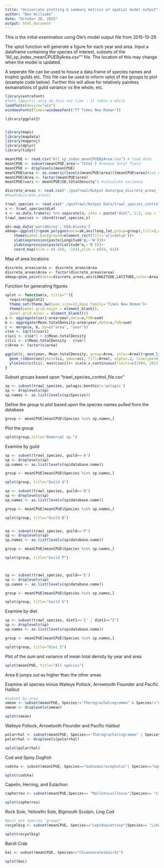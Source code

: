 ```yaml
---
title: "Univariate plotting & summary metrics of spatial model output"
author: "Ben Williams"
date: "October 26, 2015"
output: html_document
---
```

This is the initial examination using Ole's model output file from 2015-10-29.

The *vplot* function will generate a figure for each year and area. Input a dataframe containing the species of interest, subsets of the "All_sp_index_meanCPUEByArea.csv"" file. The location of this may change when the model is updated.

A seperate file can be used to house a data.frame of species names and trophic guilds etc. This file can be used to inform vplot of the groups to plot (example code below). Further this will allow for relatively painless exmainations of guild variance vs the whole, etc.

```r
library(extrafont)
#font_import() only do this one time - it takes a while
loadfonts(device="win")
windowsFonts(Times=windowsFont("TT Times New Roman"))

library(ggplot2)


library(maps)
library(mapdata)
library(mapproj)
library(dplyr)
library(tidyr)
```

```r
meanCPUE <- read.csv("All_sp_index_meanCPUEByArea.csv") # load data
meanCPUE <- subset(meanCPUE,area!='Total') #remove total field
meanCPUE <- droplevels(meanCPUE) 
meanCPUE$area <- as.numeric(levels(meanCPUE$area))[meanCPUE$area]#use numeric/factor conventions
meanCPUE$Area <- factor(meanCPUE$area)
meanCPUE$vari <- meanCPUE$SD.totalDensity^2 #calculate variance

discrete_areas <- read.csv("./goaTrawl/Output Data/goa_discrete_areas_for_comparison(50_to_150m).csv")
#head(discrete_areas)

trawl_species <- read.csv("./goaTrawl/Output Data/trawl_species_control_file.csv")
s <- trawl_species$diet
s <- as.data.frame(s) %>% separate(s, into = paste("diet", 1:2, sep = ""))
trawl_species <- cbind(trawl_species,s)
```

```r
ak<-map_data('worldHires','USA:Alaska')
akmap<-ggplot()+geom_polygon(data=ak,aes(long,lat,group=group),fill=8,color="black")+
    theme(panel.background=element_rect(fill='aliceblue'))+
    xlab(expression(paste(Longitude^o,~'W')))+
    ylab(expression(paste(Latitude^o,~'N')))+
    coord_map(xlim = c(-160, -143),ylim = c(54, 61))
```

Map of area locations

```r
discrete_areas$area <- discrete_areas$Area
discrete_areas$Area <- factor(discrete_areas$area)
akmap+geom_point(data=discrete_areas,aes(LONGITUDE,LATITUDE,color=Area))
```

Function for generating figures

```r

vplot <- function(x, title=""){
  require(ggplot2)
  theme_set(theme_bw(base_size=12,base_family='Times New Roman')+ 
  theme(panel.grid.major = element_blank(),
  panel.grid.minor = element_blank()))
a <- aggregate(vari~area+year,data=x,FUN=sum)
b <- aggregate(Mean.totalDensity~area+year,data=x,FUN=sum)
c <- merge(a, b, by=c("area", "year"))
c$se <- sqrt(c$vari)
c$uci <- c$se*2 + c$Mean.totalDensity
c$lci <- c$Mean.totalDensity - c$se*2
c$Area <- factor(c$area)

ggplot(c, aes(year, Mean.totalDensity, group=Area, color=Area))+geom_line()+
  geom_ribbon(aes(ymin=lci, ymax=uci, fill=Area), alpha=.2, linetype=0)+
  ylim(min(c$lci), max(c$uci))+ scale_x_continuous(limits=c(1984, 2012), breaks=seq(1984,2012,2))+ggtitle(title)+xlab("Year")+ylab("Mean total density")
}
```

Subset groups based upon "trawl_species_control_file.csv"
```r
sp <- subset(trawl_species, pelagic.benthic!='pelagic')
sp <- droplevels(sp)
sp.names <- as.list(levels(sp$Species))
```

Define the group to plot based upon the species names pulled from the database
```r
group <- meanCPUE[meanCPUE$Species %in% sp.names,]
```

Plot the group

```r
vplot(group,title="Demersal sp.")
```

Examine by guild
```r
sp <- subset(trawl_species, guild=='A')
sp <- droplevels(sp)
sp.names <- as.list(levels(sp$database.name))

group <- meanCPUE[meanCPUE$Species %in% sp.names,]

vplot(group, title="Guild A")

sp <- subset(trawl_species, guild=='B')
sp <- droplevels(sp)
sp.names <- as.list(levels(sp$database.name))

group <- meanCPUE[meanCPUE$Species %in% sp.names,]

vplot(group, title="Guild B")


sp <- subset(trawl_species, guild=='P')
sp <- droplevels(sp)
sp.names <- as.list(levels(sp$database.name))

group <- meanCPUE[meanCPUE$Species %in% sp.names,]

vplot(group, title="Guild P")



sp <- subset(trawl_species, guild=='E')
sp <- droplevels(sp)
sp.names <- as.list(levels(sp$database.name))

group <- meanCPUE[meanCPUE$Species %in% sp.names,]

vplot(group, title="Guild E")

```

Examine by diet
```r
sp <- subset(trawl_species, diet1=='I' | diet2=="I")
sp <- droplevels(sp)
sp.names <- as.list(levels(sp$database.name))

group <- meanCPUE[meanCPUE$Species %in% sp.names,]

vplot(group, title="Diet I")

```

Plot of the sum and variance of mean total density by year and area
```r
vplot(meanCPUE, title="All species")
```

Area 8 jumps out as higher than the other areas


Examine all species minus Walleye Pollock, Arrowtooth Flounder and Pacific Halibut

```r
#subset by area
smean <- subset(meanCPUE, Species!="Theragrachalcogramma" & Species!="Atheresthesstomias"& Species!="Hippoglossoideselassodon")
smean <- droplevels(smean)

vplot(smean)
```


Walleye Pollock, Arrowtooth Flounder and Pacific Halibut

```r
polarrhal <- subset(meanCPUE, Species=="Theragrachalcogramma" | Species== "Atheresthesstomias" | Species!="Hippoglossoideselassodon" )
polarrhal <- droplevels(polarrhal)

vplot(polarrhal)
```

Cod and Spiny Dogfish

```r
codsha <- subset(meanCPUE, Species=="Gadusmacrocephalus"| Species=="Squalusacanthias")

vplot(codsha)
```

Capelin, Herring, and Eulachon

```r
capherreu <- subset(meanCPUE,Species== "Mallotusvillosus"|Species== "Clupeapallasi" | Species=="Thaleichthyspacificus")

vplot(capherreu)
```

Rock Sole, Yellowfin Sole, Bigmouth Sculpin, Ling Cod

```r
#pull out species "groups"
rocyelbig <- subset(meanCPUE, Species=="Lepidopsettasp"|Species== "Limandaaspera"|Species== "Hemitripterusbolini" | Species == "Ophiodonelongatus" |Species =="Dasycottussetiger" | Species=="Hemilepidotus Jordani")

vplot(rocyelbig)
```

Bairdi Crab

```r
bai <- subset(meanCPUE, Species=="Chionoecetesbairdi")

vplot(bai)
```
